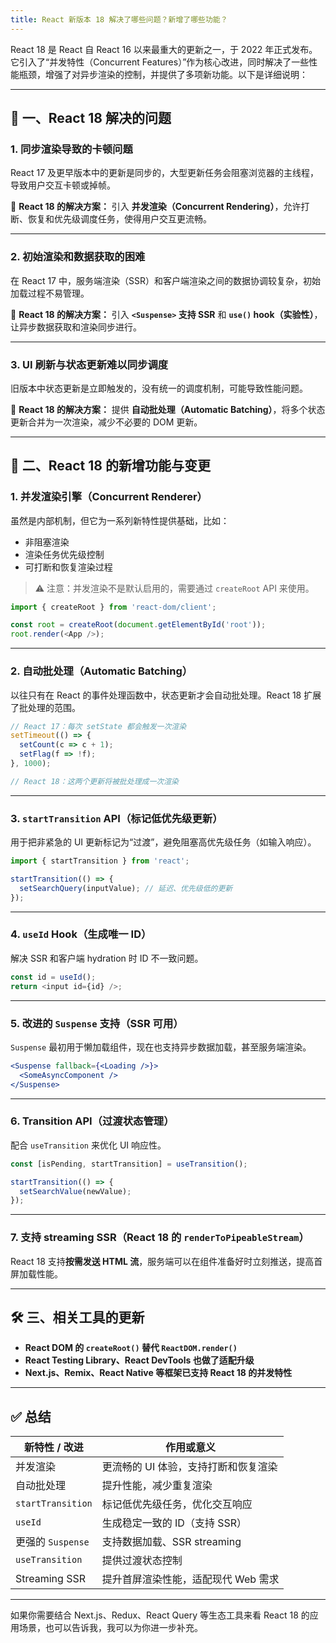 ```yaml
---
title: React 新版本 18 解决了哪些问题？新增了哪些功能？
---
```


React 18 是 React 自 React 16 以来最重大的更新之一，于 2022 年正式发布。它引入了“并发特性（Concurrent Features）”作为核心改进，同时解决了一些性能瓶颈，增强了对异步渲染的控制，并提供了多项新功能。以下是详细说明：

---

## 🧩 一、React 18 解决的问题

### 1. **同步渲染导致的卡顿问题**

React 17 及更早版本中的更新是同步的，大型更新任务会阻塞浏览器的主线程，导致用户交互卡顿或掉帧。

🔧 **React 18 的解决方案：**
引入 **并发渲染（Concurrent Rendering）**，允许打断、恢复和优先级调度任务，使得用户交互更流畅。

---

### 2. **初始渲染和数据获取的困难**

在 React 17 中，服务端渲染（SSR）和客户端渲染之间的数据协调较复杂，初始加载过程不易管理。

🔧 **React 18 的解决方案：**
引入 **`<Suspense>` 支持 SSR** 和 **`use()` hook（实验性）**，让异步数据获取和渲染同步进行。

---

### 3. **UI 刷新与状态更新难以同步调度**

旧版本中状态更新是立即触发的，没有统一的调度机制，可能导致性能问题。

🔧 **React 18 的解决方案：**
提供 **自动批处理（Automatic Batching）**，将多个状态更新合并为一次渲染，减少不必要的 DOM 更新。

---

## 🚀 二、React 18 的新增功能与变更

### 1. **并发渲染引擎（Concurrent Renderer）**

虽然是内部机制，但它为一系列新特性提供基础，比如：

* 非阻塞渲染
* 渲染任务优先级控制
* 可打断和恢复渲染过程

> ⚠️ 注意：并发渲染不是默认启用的，需要通过 `createRoot` API 来使用。

```js
import { createRoot } from 'react-dom/client';

const root = createRoot(document.getElementById('root'));
root.render(<App />);
```

---

### 2. **自动批处理（Automatic Batching）**

以往只有在 React 的事件处理函数中，状态更新才会自动批处理。React 18 扩展了批处理的范围。

```js
// React 17：每次 setState 都会触发一次渲染
setTimeout(() => {
  setCount(c => c + 1);
  setFlag(f => !f);
}, 1000);

// React 18：这两个更新将被批处理成一次渲染
```

---

### 3. **`startTransition` API（标记低优先级更新）**

用于把非紧急的 UI 更新标记为“过渡”，避免阻塞高优先级任务（如输入响应）。

```js
import { startTransition } from 'react';

startTransition(() => {
  setSearchQuery(inputValue); // 延迟、优先级低的更新
});
```

---

### 4. **`useId` Hook（生成唯一 ID）**

解决 SSR 和客户端 hydration 时 ID 不一致问题。

```js
const id = useId();
return <input id={id} />;
```

---

### 5. **改进的 `Suspense` 支持（SSR 可用）**

`Suspense` 最初用于懒加载组件，现在也支持异步数据加载，甚至服务端渲染。

```jsx
<Suspense fallback={<Loading />}>
  <SomeAsyncComponent />
</Suspense>
```

---

### 6. **Transition API（过渡状态管理）**

配合 `useTransition` 来优化 UI 响应性。

```js
const [isPending, startTransition] = useTransition();

startTransition(() => {
  setSearchValue(newValue);
});
```

---

### 7. **支持 streaming SSR（React 18 的 `renderToPipeableStream`）**

React 18 支持**按需发送 HTML 流**，服务端可以在组件准备好时立刻推送，提高首屏加载性能。

---

## 🛠️ 三、相关工具的更新

* **React DOM 的 `createRoot()` 替代 `ReactDOM.render()`**
* **React Testing Library、React DevTools 也做了适配升级**
* **Next.js、Remix、React Native 等框架已支持 React 18 的并发特性**

---

## ✅ 总结

| 新特性 / 改进          | 作用或意义                |
| ----------------- | -------------------- |
| 并发渲染              | 更流畅的 UI 体验，支持打断和恢复渲染 |
| 自动批处理             | 提升性能，减少重复渲染          |
| `startTransition` | 标记低优先级任务，优化交互响应      |
| `useId`           | 生成稳定一致的 ID（支持 SSR）   |
| 更强的 `Suspense`    | 支持数据加载、SSR streaming |
| `useTransition`   | 提供过渡状态控制             |
| Streaming SSR     | 提升首屏渲染性能，适配现代 Web 需求 |

---

如果你需要结合 Next.js、Redux、React Query 等生态工具来看 React 18 的应用场景，也可以告诉我，我可以为你进一步补充。
